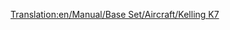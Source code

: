 [[Translation:en/Manual/Base Set/Aircraft/Kelling K7]]

{{it/Manuale/Set base/Aeromobili/StatAeroplani|Name=Kelling K7
|Image=[[File:en/Manual/Base Set/Aircraft/KellingK7.png|Kelling K7]]
|Costo=82.030
|Velocità=952
|Annuale=12.936
|Progettato=2035
|Vita=25
|Tipo=Grande
|Capacità=180 passeggeri e 60 sacchi postali
|Riadattabile=
*240 sacchi postali
*120 casse di beni
*60 tonnellate di cibo, borse di valori o sacchi di oro/diamanti
|Descrizione=Aereo futuristico ed immaginario. Kelling è un'azienda sconosciuta, che produce unicamente [[it/Manuale/Set base/Treni/Kelling 3100|motrici diesel]] negli scenari subtropicali.
|Real-life=Velivolo immaginario, nessuna corrispondenza con la realtà.
}}





  

        

             

        